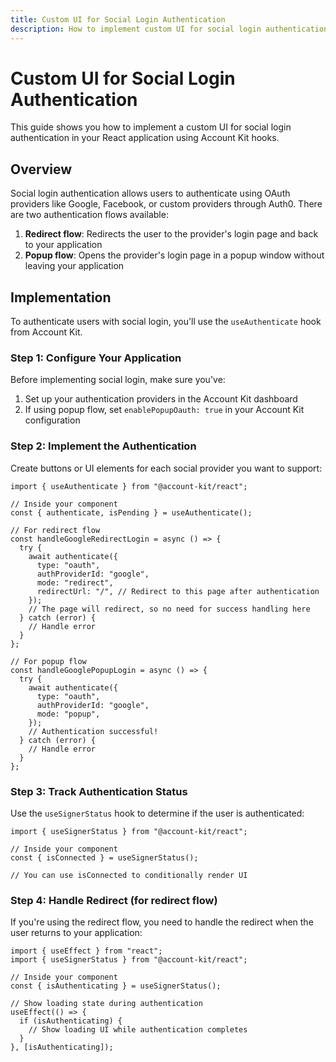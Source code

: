 ```yaml
---
title: Custom UI for Social Login Authentication
description: How to implement custom UI for social login authentication in your React app
---
```


# Custom UI for Social Login Authentication

This guide shows you how to implement a custom UI for social login authentication in your React application using Account Kit hooks.

## Overview

Social login authentication allows users to authenticate using OAuth providers like Google, Facebook, or custom providers through Auth0. There are two authentication flows available:

1. **Redirect flow**: Redirects the user to the provider's login page and back to your application
2. **Popup flow**: Opens the provider's login page in a popup window without leaving your application

## Implementation

To authenticate users with social login, you'll use the `useAuthenticate` hook from Account Kit.

### Step 1: Configure Your Application

Before implementing social login, make sure you've:

1. Set up your authentication providers in the Account Kit dashboard
2. If using popup flow, set `enablePopupOauth: true` in your Account Kit configuration

### Step 2: Implement the Authentication

Create buttons or UI elements for each social provider you want to support:

```tsx twoslash
import { useAuthenticate } from "@account-kit/react";

// Inside your component
const { authenticate, isPending } = useAuthenticate();

// For redirect flow
const handleGoogleRedirectLogin = async () => {
  try {
    await authenticate({
      type: "oauth",
      authProviderId: "google",
      mode: "redirect",
      redirectUrl: "/", // Redirect to this page after authentication
    });
    // The page will redirect, so no need for success handling here
  } catch (error) {
    // Handle error
  }
};

// For popup flow
const handleGooglePopupLogin = async () => {
  try {
    await authenticate({
      type: "oauth",
      authProviderId: "google",
      mode: "popup",
    });
    // Authentication successful!
  } catch (error) {
    // Handle error
  }
};
```

### Step 3: Track Authentication Status

Use the `useSignerStatus` hook to determine if the user is authenticated:

```tsx twoslash
import { useSignerStatus } from "@account-kit/react";

// Inside your component
const { isConnected } = useSignerStatus();

// You can use isConnected to conditionally render UI
```

### Step 4: Handle Redirect (for redirect flow)

If you're using the redirect flow, you need to handle the redirect when the user returns to your application:

```tsx twoslash
import { useEffect } from "react";
import { useSignerStatus } from "@account-kit/react";

// Inside your component
const { isAuthenticating } = useSignerStatus();

// Show loading state during authentication
useEffect(() => {
  if (isAuthenticating) {
    // Show loading UI while authentication completes
  }
}, [isAuthenticating]);
```
